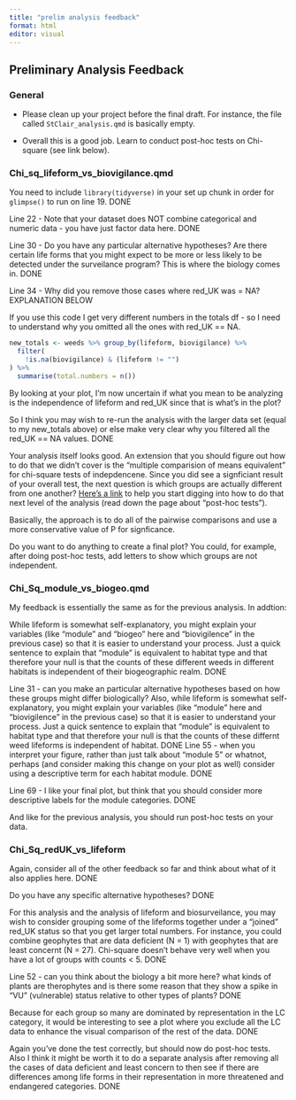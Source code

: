 ```yaml
---
title: "prelim analysis feedback"
format: html
editor: visual
---
```


## Preliminary Analysis Feedback

### General

-   Please clean up your project before the final draft. For instance, the file called `StClair_analysis.qmd` is basically empty.

-   Overall this is a good job. Learn to conduct post-hoc tests on Chi-square (see link below).

### Chi_sq_lifeform_vs_biovigilance.qmd

You need to include `library(tidyverse)` in your set up chunk in order for `glimpse()` to run on line 19. DONE

Line 22 - Note that your dataset does NOT combine categorical and numeric data - you have just factor data here. DONE

Line 30 - Do you have any particular alternative hypotheses? Are there certain life forms that you might expect to be more or less likely to be detected under the surveilance program? This is where the biology comes in. DONE

Line 34 - Why did you remove those cases where red_UK was = NA? EXPLANATION BELOW

If you use this code I get very different numbers in the totals df - so I need to understand why you omitted all the ones with red_UK == NA.

```r
new_totals <- weeds %>% group_by(lifeform, biovigilance) %>% 
  filter(
    !is.na(biovigilance) & (lifeform != "")
) %>% 
  summarise(total.numbers = n())
```

By looking at your plot, I'm now uncertain if what you mean to be analyzing is the independence of lifeform and red_UK since that is what's in the plot?

So I think you may wish to re-run the analysis with the larger data set (equal to my new_totals above) or else make very clear why you filtered all the red_UK == NA values. DONE

Your analysis itself looks good. An extension that you should figure out how to do that we didn't cover is the "multiple comparision of means equivalent" for chi-square tests of indepdencene. Since you did see a signficiant result of your overall test, the next question is which groups are actually different from one another? [Here's a link](https://www.biostathandbook.com/chiind.html) to help you start digging into how to do that next level of the analysis (read down the page about "post-hoc tests").

Basically, the approach is to do all of the pairwise comparisons and use a more conservative value of P for signficance.

Do you want to do anything to create a final plot? You could, for example, after doing post-hoc tests, add letters to show which groups are not independent.

### Chi_Sq_module_vs_biogeo.qmd

My feedback is essentially the same as for the previous analysis. In addtion:

While lifeform is somewhat self-explanatory, you might explain your variables (like "module" and "biogeo" here and "biovigilence" in the previous case) so that it is easier to understand your process. Just a quick sentence to explain that "module" is equivalent to habitat type and that therefore your null is that the counts of these different weeds in different habitats is independent of their biogeographic realm.
DONE

Line 31 - can you make an particular alternative hypotheses based on how these groups might differ biologically? Also, while lifeform is somewhat self-explanatory, you might explain your variables (like "module" here and "biovigilence" in the previous case) so that it is easier to understand your process. Just a quick sentence to explain that "module" is equivalent to habitat type and that therefore your null is that the counts of these differnt weed lifeforms is independent of habitat.
 DONE
Line 55 - when you interpret your figure, rather than just talk about "module 5" or whatnot, perhaps (and consider making this change on your plot as well) consider using a descriptive term for each habitat module. DONE

Line 69 - I like your final plot, but think that you should consider more descriptive labels for the module categories. DONE

And like for the previous analysis, you should run post-hoc tests on your data.

### Chi_Sq_redUK_vs_lifeform

Again, consider all of the other feedback so far and think about what of it also applies here. DONE

Do you have any specific alternative hypotheses? DONE

For this analysis and the analysis of lifeform and biosurveilance, you may wish to consider grouping some of the lifeforms together under a "joined" red_UK status so that you get larger total numbers. For instance, you could combine geophytes that are data deficient (N = 1) with geophytes that are least concernt (N = 27). Chi-square doesn't behave very well when you have a lot of groups with counts \< 5. DONE 

Line 52 - can you think about the biology a bit more here? what kinds of plants are therophytes and is there some reason that they show a spike in "VU" (vulnerable) status relative to other types of plants? DONE

Because for each group so many are dominated by representation in the LC category, it would be interesting to see a plot where you exclude all the LC data to enhance the visual comparison of the rest of the data. DONE

Again you've done the test correctly, but should now do post-hoc tests. Also I think it might be worth it to do a separate analysis after removing all the cases of data deficient and least concern to then see if there are differences among life forms in their representation in more threatened and endangered categories. DONE
